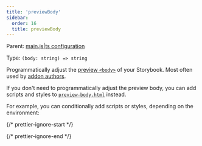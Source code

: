 ```yaml
---
title: 'previewBody'
sidebar:
  order: 16
  title: previewBody
---
```


Parent: [main.js|ts configuration](./main-config.mdx)

Type: `(body: string) => string`

Programmatically adjust the [preview `<body>`](../../configure/story-rendering.mdx#adding-to-body) of your Storybook. Most often used by [addon authors](../../addons/writing-presets.mdx#ui-configuration).

<Callout variant="info" icon="💡">

  If you don't need to programmatically adjust the preview body, you can add scripts and styles to [`preview-body.html`](../../configure/story-rendering.mdx#adding-to-body) instead.
  
</Callout>

For example, you can conditionally add scripts or styles, depending on the environment:

{/* prettier-ignore-start */}

<CodeSnippets path="main-config-preview-body.md" />

{/* prettier-ignore-end */}
